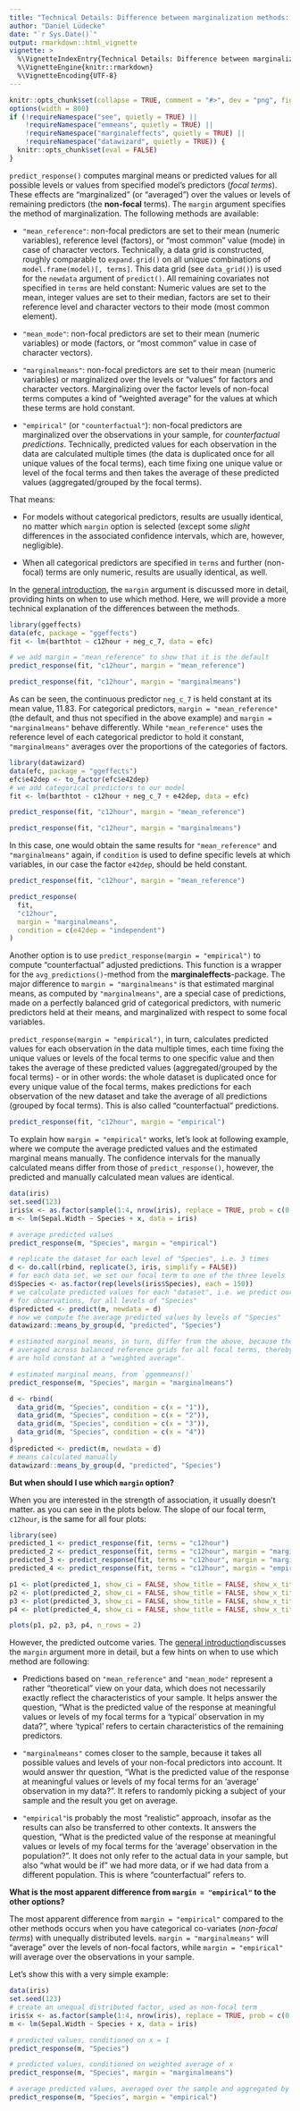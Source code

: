```yaml
---
title: "Technical Details: Difference between marginalization methods: the `margin` argument"
author: "Daniel Lüdecke"
date: "`r Sys.Date()`"
output: rmarkdown::html_vignette
vignette: >
  %\VignetteIndexEntry{Technical Details: Difference between marginalization methods: the `margin` argument}
  %\VignetteEngine{knitr::rmarkdown}
  %\VignetteEncoding{UTF-8}
---
```


```r
knitr::opts_chunk$set(collapse = TRUE, comment = "#>", dev = "png", fig.width = 7, fig.height = 3.5, message = FALSE, warning = FALSE)
options(width = 800)
if (!requireNamespace("see", quietly = TRUE) ||
    !requireNamespace("emmeans", quietly = TRUE) ||
    !requireNamespace("marginaleffects", quietly = TRUE) ||
    !requireNamespace("datawizard", quietly = TRUE)) {
  knitr::opts_chunk$set(eval = FALSE)
}
```

`predict_response()` computes marginal means or predicted values for all possible levels or values from specified model's predictors (_focal terms_). These effects are "marginalized" (or "averaged") over the values or levels of remaining predictors (the **non-focal** terms). The `margin` argument specifies the method of marginalization. The following methods are available:

- `"mean_reference"`: non-focal predictors are set to their mean (numeric variables), reference level (factors), or "most common" value (mode) in case of character vectors. Technically, a data grid is constructed, roughly comparable to `expand.grid()` on all unique combinations of `model.frame(model)[, terms]`. This data grid (see `data_grid()`) is used for the `newdata` argument of `predict()`. All remaining covariates not specified in `terms` are held constant: Numeric values are set to the mean, integer values are set to their median, factors are set to their reference level and character vectors to their mode (most common element).

- `"mean_mode"`: non-focal predictors are set to their mean (numeric variables) or mode (factors, or "most common" value in case of character vectors).

- `"marginalmeans"`: non-focal predictors are set to their mean (numeric variables) or marginalized over the levels or "values" for factors and character vectors. Marginalizing over the factor levels of non-focal terms computes a kind of "weighted average" for the values at which these terms are hold constant.

- `"empirical"` (or `"counterfactual"`): non-focal predictors are marginalized over the observations in your sample, for _counterfactual predictions_. Technically, predicted values for each observation in the data are calculated multiple times (the data is duplicated once for all unique values of the focal terms), each time fixing one unique value or level of the focal terms and then takes the average of these predicted values (aggregated/grouped by the focal terms).

That means:

- For models without categorical predictors, results are usually identical, no matter which `margin` option is selected (except some _slight_ differences in the associated confidence intervals, which are, however, negligible).

- When all categorical predictors are specified in `terms` and further (non-focal) terms are only numeric, results are usually identical, as well.

In the [general introduction](ggeffects.html), the `margin` argument is discussed more in detail, providing hints on when to use which method. Here, we will provide a more technical explanation of the differences between the methods.

```r
library(ggeffects)
data(efc, package = "ggeffects")
fit <- lm(barthtot ~ c12hour + neg_c_7, data = efc)

# we add margin = "mean_reference" to show that it is the default
predict_response(fit, "c12hour", margin = "mean_reference")

predict_response(fit, "c12hour", margin = "marginalmeans")
```

As can be seen, the continuous predictor `neg_c_7` is held constant at its mean value, 11.83. For categorical predictors, `margin = "mean_reference"` (the default, and thus not specified in the above example) and `margin = "marginalmeans"` behave differently. While `"mean_reference"` uses the reference level of each categorical predictor to hold it constant, `"marginalmeans"` averages over the proportions of the categories of factors.

```r
library(datawizard)
data(efc, package = "ggeffects")
efc$e42dep <- to_factor(efc$e42dep)
# we add categorical predictors to our model
fit <- lm(barthtot ~ c12hour + neg_c_7 + e42dep, data = efc)

predict_response(fit, "c12hour", margin = "mean_reference")

predict_response(fit, "c12hour", margin = "marginalmeans")
```

In this case, one would obtain the same results for `"mean_reference"` and `"marginalmeans"` again, if `condition` is used to define specific levels at which variables, in our case the factor `e42dep`, should be held constant.

```r
predict_response(fit, "c12hour", margin = "mean_reference")

predict_response(
  fit,
  "c12hour",
  margin = "marginalmeans",
  condition = c(e42dep = "independent")
)
```

Another option is to use `predict_response(margin = "empirical")` to compute "counterfactual" adjusted predictions. This function is a wrapper for the `avg_predictions()`-method from the **marginaleffects**-package. The major difference to `margin = "marginalmeans"` is that estimated marginal means, as computed by `"marginalmeans"`, are a special case of predictions, made on a perfectly balanced grid of categorical predictors, with numeric predictors held at their means, and marginalized with respect to some focal variables.

`predict_response(margin = "empirical")`, in turn, calculates predicted values for each observation in the data multiple times, each time fixing the unique values or levels of the focal terms to one specific value and then takes the average of these predicted values (aggregated/grouped by the focal terms) - or in other words: the whole dataset is duplicated once for every unique value of the focal terms, makes predictions for each observation of the new dataset and take the average of all predictions (grouped by focal terms). This is also called "counterfactual" predictions.

```r
predict_response(fit, "c12hour", margin = "empirical")
```

To explain how `margin = "empirical"` works, let's look at following example, where we compute the average predicted values and the estimated marginal means manually. The confidence intervals for the manually calculated means differ from those of `predict_response()`, however, the predicted and manually calculated mean values are identical.

```r
data(iris)
set.seed(123)
iris$x <- as.factor(sample(1:4, nrow(iris), replace = TRUE, prob = c(0.1, 0.2, 0.3, 0.4)))
m <- lm(Sepal.Width ~ Species + x, data = iris)

# average predicted values
predict_response(m, "Species", margin = "empirical")

# replicate the dataset for each level of "Species", i.e. 3 times
d <- do.call(rbind, replicate(3, iris, simplify = FALSE))
# for each data set, we set our focal term to one of the three levels
d$Species <- as.factor(rep(levels(iris$Species), each = 150))
# we calculate predicted values for each "dataset", i.e. we predict our outcome
# for observations, for all levels of "Species"
d$predicted <- predict(m, newdata = d)
# now we compute the average predicted values by levels of "Species"
datawizard::means_by_group(d, "predicted", "Species")

# estimated marginal means, in turn, differ from the above, because they are
# averaged across balanced reference grids for all focal terms, thereby non-focal
# are hold constant at a "weighted average".

# estimated marginal means, from `ggemmeans()`
predict_response(m, "Species", margin = "marginalmeans")

d <- rbind(
  data_grid(m, "Species", condition = c(x = "1")),
  data_grid(m, "Species", condition = c(x = "2")),
  data_grid(m, "Species", condition = c(x = "3")),
  data_grid(m, "Species", condition = c(x = "4"))
)
d$predicted <- predict(m, newdata = d)
# means calculated manually
datawizard::means_by_group(d, "predicted", "Species")
```

**But when should I use which `margin` option?**

When you are interested in the strength of association, it usually doesn't matter. as you can see in the plots below. The slope of our focal term, `c12hour`, is the same for all four plots:

```r
library(see)
predicted_1 <- predict_response(fit, terms = "c12hour")
predicted_2 <- predict_response(fit, terms = "c12hour", margin = "marginalmeans")
predicted_3 <- predict_response(fit, terms = "c12hour", margin = "marginalmeans", condition = c(e42dep = "independent"))
predicted_4 <- predict_response(fit, terms = "c12hour", margin = "empirical")

p1 <- plot(predicted_1, show_ci = FALSE, show_title = FALSE, show_x_title = FALSE, show_y_title = FALSE)
p2 <- plot(predicted_2, show_ci = FALSE, show_title = FALSE, show_x_title = FALSE, show_y_title = FALSE)
p3 <- plot(predicted_3, show_ci = FALSE, show_title = FALSE, show_x_title = FALSE, show_y_title = FALSE)
p4 <- plot(predicted_4, show_ci = FALSE, show_title = FALSE, show_x_title = FALSE, show_y_title = FALSE)

plots(p1, p2, p3, p4, n_rows = 2)
```

However, the predicted outcome varies. The [general introduction](ggeffects.html)discusses the `margin` argument more in detail, but a few hints on when to use which method are following:

- Predictions based on `"mean_reference"` and `"mean_mode"` represent a rather "theoretical" view on your data, which does not necessarily exactly reflect the characteristics of your sample. It helps answer the question, "What is the predicted value of the response at meaningful values or levels of my focal terms for a 'typical' observation in my data?", where 'typical' refers to certain characteristics of the remaining predictors.

- `"marginalmeans"` comes closer to the sample, because it takes all possible values and levels of your non-focal predictors into account. It would answer thr question, "What is the predicted value of the response at meaningful values or levels of my focal terms for an 'average' observation in my data?". It refers to randomly picking a subject of your sample and the result you get on average.

- `"empirical"`is probably the most "realistic" approach, insofar as the results can also be transferred to other contexts. It answers the question, "What is the predicted value of the response at meaningful values or levels of my focal terms for the 'average' observation in the population?". It does not only refer to the actual data in your sample, but also "what would be if" we had more data, or if we had data from a different population. This is where "counterfactual" refers to.

**What is the most apparent difference from `margin = "empirical"` to the other options?**

The most apparent difference from `margin = "empirical"` compared to the other methods occurs when you have categorical co-variates (*non-focal terms*) with unequally distributed levels. `margin = "marginalmeans"` will "average" over the levels of non-focal factors, while `margin = "empirical"` will average over the observations in your sample.

Let's show this with a very simple example:

```r
data(iris)
set.seed(123)
# create an unequal distributed factor, used as non-focal term
iris$x <- as.factor(sample(1:4, nrow(iris), replace = TRUE, prob = c(0.1, 0.2, 0.3, 0.4)))
m <- lm(Sepal.Width ~ Species + x, data = iris)

# predicted values, conditioned on x = 1
predict_response(m, "Species")

# predicted values, conditioned on weighted average of x
predict_response(m, "Species", margin = "marginalmeans")

# average predicted values, averaged over the sample and aggregated by "Species"
predict_response(m, "Species", margin = "empirical")
```
